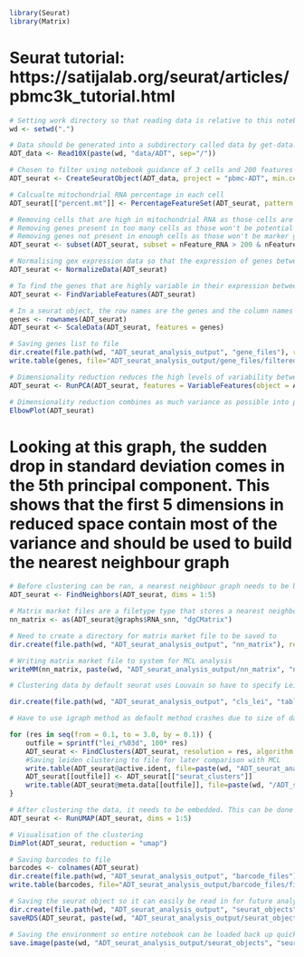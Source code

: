 
```r
library(Seurat)
library(Matrix)
```

# Seurat tutorial: https://satijalab.org/seurat/articles/pbmc3k_tutorial.html

```r
# Setting work directory so that reading data is relative to this notebook
wd <- setwd(".")
```

```r
# Data should be generated into a subdirectory called data by get-data.sh, each type of data is stored within a subdirectory of data
ADT_data <- Read10X(paste(wd, "data/ADT", sep="/"))
```

```r
# Chosen to filter using notebook guidance of 3 cells and 200 features to remove empty cells and non-signficant genes
ADT_seurat <- CreateSeuratObject(ADT_data, project = "pbmc-ADT", min.cells = 3, min.features = 200)
```

```r
# Calcualte mitochondrial RNA percentage in each cell
ADT_seurat[["percent.mt"]] <- PercentageFeatureSet(ADT_seurat, pattern = "^MT-")
```

```r
# Removing cells that are high in mitochondrial RNA as those cells are likely lysed and dead
# Removing genes present in too many cells as those won't be potential marker genes
# Removing genes not present in enough cells as those won't be marker genes for a cell type (this is a risk as sometimes very rare cell types only have a few cells collected so could be losing information here, it is done for reducing size of object)
ADT_seurat <- subset(ADT_seurat, subset = nFeature_RNA > 200 & nFeature_RNA < 2500 & percent.mt < 5)
```

```r
# Normalising gex expression data so that the expression of genes between cells can be adequately compared, using default method and scaling factor, number of genes is set to 2000 for calculation.
ADT_seurat <- NormalizeData(ADT_seurat)
```

```r
# To find the genes that are highly variable in their expression between cells, FindVariableFeatures is used. Default is to use a selection method that fits variance and mean relationship using local regression
ADT_seurat <- FindVariableFeatures(ADT_seurat)
```

```r
# In a seurat object, the row names are the genes and the column names are the cells. Scaling the data makes each expression value larger for comparison while removing the dominance of highly expressed genes. Scaling data requires a list of genes. 
genes <- rownames(ADT_seurat)
ADT_seurat <- ScaleData(ADT_seurat, features = genes)
```

```r
# Saving genes list to file
dir.create(file.path(wd, "ADT_seurat_analysis_output", "gene_files"), recursive = TRUE)
write.table(genes, file="ADT_seurat_analysis_output/gene_files/filtered_features.txt", row.names=FALSE, col.names=FALSE, sep="\t", quote = FALSE)
```

```r
# Dimensionality reduction reduces the high levels of variability between cells into comparative vectorised space where each cells position in space is representative of its values across all variables
ADT_seurat <- RunPCA(ADT_seurat, features = VariableFeatures(object = ADT_seurat))
```

```r
# Dimensionality reduction combines as much variance as possible into principal components. Each principal component in turn should contain the maximum possible variance it can. An elbow plot visualises how much variance each principal component contains.
ElbowPlot(ADT_seurat)
```

# Looking at this graph, the sudden drop in standard deviation comes in the 5th principal component. This shows that the first 5 dimensions in reduced space contain most of the variance and should be used to build the nearest neighbour graph

```r
# Before clustering can be ran, a nearest neighbour graph needs to be built for the clustering to work on. This connects each cell together in a network. The first five dimensions are being used to build the neighbourhood graph after inspecting elbow plot.
ADT_seurat <- FindNeighbors(ADT_seurat, dims = 1:5)
```

```r
# Matrix market files are a filetype type that stores a nearest neighbour graph as a matrix. This needs to be extracted from the seurat object to be used as the input for MCL
nn_matrix <- as(ADT_seurat@graphs$RNA_snn, "dgCMatrix")
```

```r
# Need to create a directory for matrix market file to be saved to
dir.create(file.path(wd, "ADT_seurat_analysis_output", "nn_matrix"), recursive = TRUE)
```

```r
# Writing matrix market file to system for MCL analysis
writeMM(nn_matrix, paste(wd, "ADT_seurat_analysis_output/nn_matrix", "nn.mtx", sep="/"))
```

```r
# Clustering data by default seurat uses Louvain so have to specify Leiden which is algorithm 4, using resolution values of 0.1-3.0 which are used to gauge how fine or coarse the clusters should be

dir.create(file.path(wd, "ADT_seurat_analysis_output", "cls_lei", "tables"), recursive = TRUE)

# Have to use igraph method as default method crashes due to size of data (a weakness of leiden)

for (res in seq(from = 0.1, to = 3.0, by = 0.1)) {
    outfile = sprintf("lei_r%03d", 100* res)
    ADT_seurat <- FindClusters(ADT_seurat, resolution = res, algorithm = 4, method = "igraph")
    #Saving leiden clustering to file for later comparison with MCL
    write.table(ADT_seurat@active.ident, file=paste(wd, "ADT_seurat_analysis_output/cls_lei", outfile, sep = "/"), row.names=TRUE, col.names=FALSE, sep="\t", quote = FALSE)
    ADT_seurat[[outfile]] <- ADT_seurat[["seurat_clusters"]]
    write.table(ADT_seurat@meta.data[[outfile]], file=paste(wd, "/ADT_seurat_analysis_output/cls_lei/tables/", outfile, ".table", sep = ""), row.names=FALSE, col.names=FALSE, sep="\t", quote = FALSE)
}
```

```r
# After clustering the data, it needs to be embedded. This can be done with multiple dimensionality reduction algorithms, UMAP is preferred because it is non-linear dimensional reduction method so it does not take each principal component in an order where each component's max variation is based on the variation already factored in by the previous principal component. UMAP can only be run after PCA.
ADT_seurat <- RunUMAP(ADT_seurat, dims = 1:5)
```

```r
# Visualisation of the clustering
DimPlot(ADT_seurat, reduction = "umap")
```

```r
# Saving barcodes to file
barcodes <- colnames(ADT_seurat)
dir.create(file.path(wd, "ADT_seurat_analysis_output", "barcode_files"), recursive = TRUE)
write.table(barcodes, file="ADT_seurat_analysis_output/barcode_files/filtered_barcodes.txt", row.names=FALSE, col.names=FALSE, sep="\t", quote = FALSE)
```

```r
# Saving the seurat object so it can easily be read in for future analysis
dir.create(file.path(wd, "ADT_seurat_analysis_output", "seurat_objects"), recursive = TRUE)
saveRDS(ADT_seurat, paste(wd, "ADT_seurat_analysis_output/seurat_objects", "seurat.rds", sep="/"))
```

```r
# Saving the environment so entire notebook can be loaded back up quickly
save.image(paste(wd, "ADT_seurat_analysis_output/seurat_objects", "seurat.rdata", sep="/"))
```

